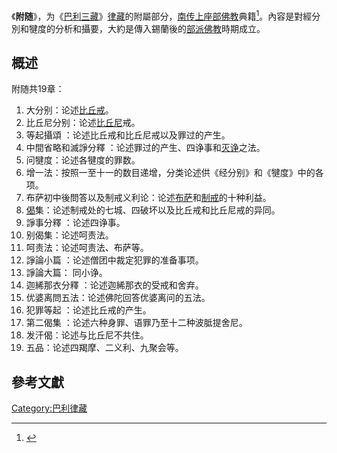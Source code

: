 {{refimprove|time=2017-08-05T11:47:55+00:00}}
{{PaliCanon}}
《'''附随'''》，为《[[巴利三藏|巴利三藏]]》[[律藏|律藏]]的附屬部分，[[上座部佛教|南传上座部佛教]]典籍<ref>{{cite book | language = zh-hans | author = 郭良鋆 | coauthors =  | title = 佛陀和原始佛教思想  | url =  | date = 1997年 | location = 中国社会科学出版社 | publisher =  | id =  | isbn = 7500421907 | pages = 7页 }}</ref>。內容是對經分別和犍度的分析和攝要，大約是傳入錫蘭後的[[部派佛教|部派佛教]]時期成立。

== 概述 ==
附随共19章：

#大分别：论述[[比丘戒|比丘戒]]。
#比丘尼分别：论述[[比丘尼|比丘尼]]戒。
#等起攝頌 ：论述比丘戒和比丘尼戒以及罪过的产生。
#中間省略和滅諍分釋 ：论述罪过的产生、四诤事和[[灭诤|灭诤]]之法。
#问犍度：论述各犍度的罪数。
#增一法：按照一至十一的数目递增，分类论述供《经分别》和《犍度》中的各项。
#布萨初中後問答以及制戒义利论：论述[[布萨|布萨]]和[[戒律|制戒]]的十种利益。
#[[偈|偈]]集：论述制戒处的七城、四破坏以及比丘戒和比丘尼戒的异同。
#諍事分釋 ：论述四诤事。
# 别偈集：论述呵责法。
#呵责法：论述呵责法、布萨等。
#諍論小篇 ：论述僧团中裁定犯罪的准备事项。
#諍論大篇： 同小诤。
#迦絺那衣分釋 ：论述迦絺那衣的受戒和舍弃。
#优婆离問五法：论述佛陀回答优婆离问的五法。
#犯罪等起 ：论述比丘戒的产生。
#第二偈集 ：论述六种身罪、语罪乃至十二种波胝提舍尼。
#发汗偈：论述与比丘尼不共住。
#五品：论述四羯摩、二义利、九聚会等。

==參考文獻==
<div class="references-small">
<references></references>
</div>

{{佛教小作品}}
[[Category:巴利律藏|Category:巴利律藏]]